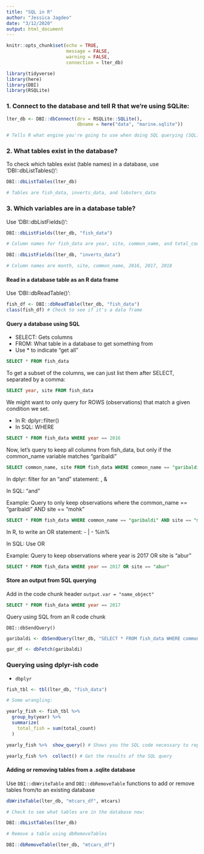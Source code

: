 ```yaml
---
title: "SQL in R"
author: "Jessica Jagdeo"
date: "3/12/2020"
output: html_document
---
```


```r
knitr::opts_chunk$set(echo = TRUE,
                      message = FALSE,
                      warning = FALSE,
                      connection = lter_db)

library(tidyverse)
library(here)
library(DBI)
library(RSQLite)
```

### 1. Connect to the database and tell R that we're using SQLite:

```r

lter_db <- DBI::dbConnect(drv = RSQLite::SQLite(),
                          dbname = here("data", "marine.sqlite")) 

# Tells R what engine you're going to use when doing SQL querying (SQLite) and tells us what database to connect to (marine.sqlite)

```

### 2. What tables exist in the database?

To check which tables exist (table names) in a database, use 'DBI::dbListTables()':

```r

DBI::dbListTables(lter_db)

# Tables are fish_data, inverts_data, and lobsters_data

```

### 3. Which variables are in a database table?

Use 'DBI::dbListFields()':

```r

DBI::dbListFields(lter_db, "fish_data")

# Column names for fish_data are year, site, common_name, and total_count

```

```r

DBI::dbListFields(lter_db, "inverts_data")

# Column names are month, site, common_name, 2016, 2017, 2018

```

#### Read in a database table as an R data frame

Use 'DBI::dbReadTable()':

```r

fish_df <- DBI::dbReadTable(lter_db, "fish_data")
class(fish_df) # Check to see if it's a data frame

```

#### Query a database using SQL

- SELECT: Gets columns
- FROM: What table in a database to get something from
- Use * to indicate "get all"

```sql

SELECT * FROM fish_data

```

To get a subset of the columns, we can just list them after SELECT, separated by a comma:

```sql

SELECT year, site FROM fish_data

```

We might want to only query for ROWS (observations) that match a given condition we set.

- In R: dplyr::filter()
- In SQL: WHERE

```sql

SELECT * FROM fish_data WHERE year == 2016

```

Now, let's query to keep all columns from fish_data, but only if the common_name variable matches "garibaldi"

```sql

SELECT common_name, site FROM fish_data WHERE common_name == "garibaldi"

```

In dplyr: 
filter for an "and" statement: , &

In SQL: "and"

Example: Query to only keep observations where the common_name == "garibaldi" AND site == "mohk"

```sql

SELECT * FROM fish_data WHERE common_name == "garibaldi" AND site == "mohk"

```

In R, to write an OR statement:
- |
- %in%

In SQL: Use OR

Example: Query to keep observations where year is 2017 OR site is "abur"

```sql

SELECT * FROM fish_data WHERE year == 2017 OR site == "abur"

```

#### Store an output from SQL querying

Add in the code chunk header `output.var = "name_object"`

```sql

SELECT * FROM fish_data WHERE year == 2017

```

Query using SQL from an R code chunk

`DBI::dbSendQuery()`

```r

garibaldi <- dbSendQuery(lter_db, "SELECT * FROM fish_data WHERE common_name == 'garibaldi'")

gar_df <- dbFetch(garibaldi)

```

### Querying using dplyr-ish code

- `dbplyr`

```r

fish_tbl <- tbl(lter_db, "fish_data")

# Some wrangling:

yearly_fish <- fish_tbl %>% 
  group_by(year) %>% 
  summarize(
    total_fish = sum(total_count)
  )

yearly_fish %>%  show_query() # Shows you the SQL code necessary to replicate what you did above in R dplyr

yearly_fish %>%  collect() # Get the results of the SQL query

```

#### Adding or removing tables from a .sqlite database

Use `DBI::dbWriteTable` and `DBI::dbRemoveTable` functions to add or remove tables from/to an existing database

```r

dbWriteTable(lter_db, "mtcars_df", mtcars)

# Check to see what tables are in the database now:

DBI::dbListTables(lter_db)

# Remove a table using dbRemoveTables

DBI::dbRemoveTable(lter_db, "mtcars_df")

```

